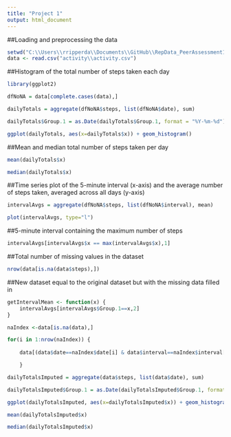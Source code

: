 ```yaml
---
title: "Project 1"
output: html_document
---
```



##Loading and preprocessing the data
```r
setwd("C:\\Users\\rripperda\\Documents\\GitHub\\RepData_PeerAssessment1")
data <- read.csv("activity\\activity.csv")
```

##Histogram of the total number of steps taken each day
```r
library(ggplot2)

dfNoNA = data[complete.cases(data),]

dailyTotals = aggregate(dfNoNA$steps, list(dfNoNA$date), sum)

dailyTotals$Group.1 = as.Date(dailyTotals$Group.1, format = "%Y-%m-%d")

ggplot(dailyTotals, aes(x=dailyTotals$x)) + geom_histogram()
```

##Mean and median total number of steps taken per day

```r
mean(dailyTotals$x)

median(dailyTotals$x)
```

##Time series plot of the 5-minute interval (x-axis) and the average number of steps taken, averaged across all days (y-axis)
```r
intervalAvgs = aggregate(dfNoNA$steps, list(dfNoNA$interval), mean)

plot(intervalAvgs, type="l")
```


##5-minute interval containing the maximum number of steps
```r
intervalAvgs[intervalAvgs$x == max(intervalAvgs$x),1]
```

##Total number of missing values in the dataset
```r
nrow(data[is.na(data$steps),])

```

##New dataset equal to the original dataset but with the missing data filled in
```r
getIntervalMean <- function(x) {
    intervalAvgs[intervalAvgs$Group.1==x,2]
}

naIndex <-data[is.na(data),]

for(i in 1:nrow(naIndex)) {
    
    data[(data$date==naIndex$date[i] & data$interval==naIndex$interval[i]),]$steps <- getIntervalMean(naIndex$interval[i])

    }

dailyTotalsImputed = aggregate(data$steps, list(data$date), sum)

dailyTotalsImputed$Group.1 = as.Date(dailyTotalsImputed$Group.1, format = "%Y-%m-%d")

ggplot(dailyTotalsImputed, aes(x=dailyTotalsImputed$x)) + geom_histogram()

mean(dailyTotalsImputed$x)

median(dailyTotalsImputed$x)


```